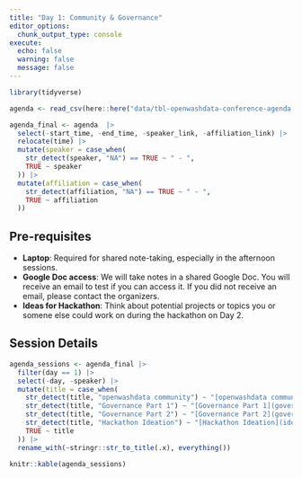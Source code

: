 ```yaml
---
title: "Day 1: Community & Governance"
editor_options: 
  chunk_output_type: console
execute:
  echo: false
  warning: false
  message: false
---
```


```r
library(tidyverse)

agenda <- read_csv(here::here("data/tbl-openwashdata-conference-agenda.csv")) 

agenda_final <- agenda  |>
  select(-start_time, -end_time, -speaker_link, -affiliation_link) |>
  relocate(time) |>
  mutate(speaker = case_when(
    str_detect(speaker, "NA") == TRUE ~ " - ",
    TRUE ~ speaker
  )) |>
  mutate(affiliation = case_when(
    str_detect(affiliation, "NA") == TRUE ~ " - ",
    TRUE ~ affiliation
  ))
```

## Pre-requisites

- **Laptop**: Required for shared note-taking, especially in the afternoon sessions.
- **Google Doc access**: We will take notes in a shared Google Doc. You will receive an email to test if you can access it. If you did not receive an email, please contact the organizers.
- **Ideas for Hackathon**: Think about potential projects or topics you or somene else could  work on during the hackathon on Day 2.

## Session Details

```r
agenda_sessions <- agenda_final |> 
  filter(day == 1) |> 
  select(-day, -speaker) |> 
  mutate(title = case_when(
    str_detect(title, "openwashdata community") ~ "[openwashdata community - past and future](openwashdata/)",
    str_detect(title, "Governance Part 1") ~ "[Governance Part 1](governance/)",
    str_detect(title, "Governance Part 2") ~ "[Governance Part 2](governance/)",
    str_detect(title, "Hackathon Ideation") ~ "[Hackathon Ideation](ideation/)",
    TRUE ~ title
  )) |> 
  rename_with(~stringr::str_to_title(.x), everything())

knitr::kable(agenda_sessions)
``` 



